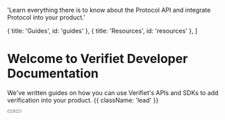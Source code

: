 
  'Learn everything there is to know about the Protocol API and integrate Protocol into your product.'

  { title: 'Guides', id: 'guides' },
  { title: 'Resources', id: 'resources' },
]

<HeroPattern />

# Welcome to Verifiet Developer Documentation

We've written guides on how you can use Verifiet's APIs and SDKs to add verification into your product. {{ className: 'lead' }}

<div className="not-prose mb-16 mt-6 flex gap-3">
  <Button href="/" children="button" />
  <Button href="/" variant="outline" children="button" />
</div>

<Guides/>
<Resources/>
